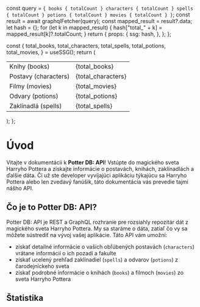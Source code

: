 


  const query = `
    {
      books {
        totalCount
      }
      characters {
        totalCount
      }
      spells {
        totalCount
      }
      potions {
        totalCount
      }
      movies {
        totalCount
      }
    }
  `;
  const result = await graphqlFetcher(query);
  const mapped_result = result?.data;
  let hash = {};
  for (let k in mapped_result) {
    hash["total_" + k] = mapped_result[k]?.totalCount;
  }
  return {
    props: {
      ssg: hash,
    },
  };
};

  const {
    total_books,
    total_characters,
    total_spells,
    total_potions,
    total_movies,
  } = useSSG();
  return (
    <table>
      <tbody>
        <tr>
          <td>Knihy (books)</td>
          <td>{total_books}</td>
        </tr>
        <tr>
          <td>Postavy (characters)</td>
          <td>{total_characters}</td>
        </tr>
        <tr>
          <td>Filmy (movies)</td>
          <td>{total_movies}</td>
        </tr>
        <tr>
          <td>Odvary (potions)</td>
          <td>{total_potions}</td>
        </tr>
        <tr>
          <td>Zaklínadlá (spells)</td>
          <td>{total_spells}</td>
        </tr>
      </tbody>
    </table>
  );
};

# Úvod

Vitajte v dokumentácii k **Potter DB: API**!
Vstúpte do magického sveta Harryho Pottera a získajte informácie o postavách, knihách, zaklínadlách a ďalšie dáta.
Či už ste developer vyvíjajúci aplikáciu týkajúcu sa Harryho Pottera alebo len zvedavý fanúšik, táto dokumentácia vás prevedie tajmi nášho API.

## Čo je to Potter DB: API?
Potter DB: API je REST a GraphQL rozhranie pre rozsiahly repozitár dát z magického sveta Harryho Pottera. My sa staráme o dáta, zatiaľ čo vy sa môžete sústrediť na vývoj vašej aplikácie. Táto API vám umožní:
- získať detailné informácie o vašich obľúbených postavách (`characters`) vrátane informácií o ich pozadí a fakulte
- získať ucelený prehľad zaklínadiel (`spells`) a odvarov (`potions`) z čarodejníckeho sveta
- získať podrobné informácie o knihách (`books`) a filmoch (`movies`) zo sveta Harryho Pottera

## Štatistika
<Stats />

